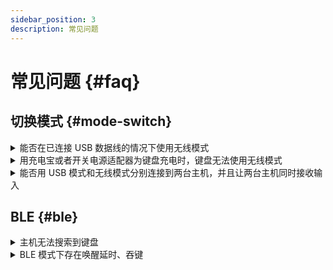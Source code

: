 ```yaml
---
sidebar_position: 3
description: 常见问题
---
```


# 常见问题 {#faq}

## 切换模式 {#mode-switch}

<details>
  <summary> <Icon icon="fa-solid fa-file-circle-question" /> 能否在已连接 USB 数据线的情况下使用无线模式 </summary>

不能。在 USB 数据线连接的情况下，会强制使用 USB 模式，拔除 USB 数据线后，自动切换到无线模式。

</details>

<details>
  <summary> <Icon icon="fa-solid fa-file-circle-question" /> 用充电宝或者开关电源适配器为键盘充电时，键盘无法使用无线模式 </summary>

因为这种情况会被识别为 USB 模式，所以造成键盘暂时无法使用。建议使用电脑 USB 端口为键盘充电。

</details>

<details>
  <summary> <Icon icon="fa-solid fa-file-circle-question" /> 能否用 USB 模式和无线模式分别连接到两台主机，并且让两台主机同时接收输入 </summary>

不能。键盘会优先把数据发送给已连接 USB 数据线的主机。

</details>

## BLE {#ble}

<details>
  <summary> <Icon icon="fa-solid fa-file-circle-question" /> 主机无法搜索到键盘 </summary>

确保[电池开关](/docs-ankh-r2/battery/battery-switch)已经打开，并且已经[切换](/docs-ankh-r2/tri-mode/mode-switch#switch-to-ble-mode)到 BLE 模式，并确保没有连接任何充电线。若问题依然存在：

短按一下 <kbd>**.**</kbd> + <kbd>**num lock**</kbd> 以删除其它设备的配对记忆。若问题依然存在：

</details>

<details>
  <summary> <Icon icon="fa-solid fa-file-circle-question" /> BLE 模式下存在唤醒延时、吞键 </summary>

Ankh 在低功耗休眠期间可以保持与主机的连接，从而实现无延时唤醒，但以下情况例外：

* 在键盘休眠期间，主机离开通信范围或关机。

</details>
